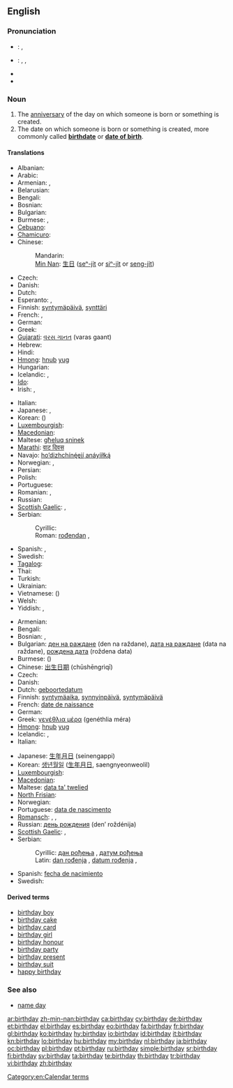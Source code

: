 {{wikipedia}}
==English==

===Pronunciation===
* {{a|UK}}: {{IPA|/ˈbɜːθ.deɪ/}}, {{SAMPA|/"b3:TdeI/}}
* {{a|US}}: {{enPR|bûrthʹdā}}, {{IPA|/ˈbɝθ.deɪ/}}, {{SAMPA|/"b3`TdeI/}}
* {{audio|en-us-birthday.ogg|Audio (US)}}
* {{audio|En-uk-birthday.ogg|Audio (UK)}}

===Noun===
{{en-noun}}

# The [[anniversary]] of the day on which someone is born or something is created.
# The date on which someone is born or something is created, more commonly called '''[[birthdate]]''' or '''[[date of birth]]'''.<!--This is not an abbreviation of "birthday": abbreviation: [[DOB]] (''[[date of birth]].'')-->

====Translations====
{{trans-top|anniversary}}
* Albanian: {{t-|sq|ditëlindje|f|xs=Albanian}}
* Arabic: {{t|ar|عيد ميلاد|m|tr=3iid miilaad}}
* Armenian: {{t|hy|ծննդյան օր|tr=çnndyan òr}}, {{t-|hy|ծնունդ|tr=çnund}}
* Belarusian: {{t|be|дзень нараджэння|m|tr=dzen’ naradžénnja|sc=Cyrl}}
* Bengali: {{t|bn|জন্মদিন|tr=jônmôdin|sc=Beng}}
* Bosnian: {{t-|bs|rođendan|m}}
* Bulgarian: {{t|bg|рожден ден|m|tr=roždén den}}
* Burmese: {{t|my|မွေးနေ့|tr=mwei nei|sc=Mymr}}, {{IPA|/mwèː.nḛː/}}
* [[Cebuano]]: {{tø|ceb|adlawng natawhan}}
* [[Chamicuro]]: {{tø|ccc|ipenonasne watane}}
* Chinese:
*: Mandarin: {{t-|cmn|生日|tr=shēngrì|sc=Hani}}
*: [[Min Nan]]: [[生日]] ([[seⁿ-ji̍t]] or [[siⁿ-ji̍t]] or [[seng-ji̍t]])
* Czech: {{t+|cs|narozeniny|f|p}}
* Danish: {{t-|da|fødselsdag|c}}
* Dutch: {{t+|nl|verjaardag|m}}
* Esperanto: {{t+|eo|naskiĝtago|xs=Esperanto}},  {{t|eo|naskotago|xs=Esperanto}}
* Finnish: [[syntymäpäivä]], [[synttäri]] {{qualifier|informal}}
* French: {{t+|fr|anniversaire|m}},  {{qualifier|Canada}} {{t+|fr|fête|f}}
* German: {{t+|de|Geburtstag|m}}
* Greek: {{t+|el|γενέθλια|tr=genéthlia}}
* [[Gujarati]]: [[વરસ ગાનત]] (varas gaant)
* Hebrew: {{t|he|יום הלדת|m|alt=יוֹם הֻלֶּדֶת|tr=yom huledet}}
* Hindi: {{t|hi|जन्मदिन|m|tr=janmadin|xs=Hindi}}
* [[Hmong]]: [[hnub]] [[yug]]
* Hungarian: {{t+|hu|születésnap}}
* Icelandic: {{t|is|afmælisdagur|m}}, {{t|is|fæðingardagur|m}}
* [[Ido]]: {{t+|io|naskodio|xs=Ido}}
* Irish: {{t-|ga|lá breithe|m|xs=Irish}}, {{t-|ga|breithlá|m|xs=Irish}}
{{trans-mid}}
* Italian: {{t+|it|compleanno|m}}
* Japanese: {{t+|ja|誕生日|tr=たんじょうび, tanjōbi}}, {{t|ja|バースデー|tr=bāsudē}}
* Korean: {{t+|ko|생일|tr=saeng-il|sc=Hang}} ({{t+|ko|生日|sc=Hani}})
* [[Luxembourgish]]: {{t|lb|Gebuertsdag|m}}
* [[Macedonian]]: {{t|mk|роденден|m|tr=ródenden}}
* Maltese: [[għeluq sninek]]
* [[Marathi]]: [[वाट दिवस]]
* Navajo: [[hoʼdizhchínę́ęjį́ anáyííłką́]]
* Norwegian: {{t+|no|bursdag|m}}, {{t+|no|fødselsdag|m}}
* Persian: {{t+|fa|تولد|tr=tavallod|xs=Persian}}
* Polish: {{t+|pl|urodziny|p}}
* Portuguese: {{t+|pt|aniversário|m}}
* Romanian: {{t-|ro|aniversare}}, {{t|ro|zi de naștere}}
* Russian: {{t+|ru|день рождения|m|tr=den’ roždénija}}
* [[Scottish Gaelic]]: {{t-|gd|co-latha breith|m|xs=Scottish Gaelic}}, {{t-|gd|là-breith|m|xs=Scottish Gaelic}}
* Serbian:
*: Cyrillic: {{t|sr|рођендан|m}}
*: Roman: [[rođendan#Serbian|rođendan]] {{m}}, {{t|la|natalis|f}}
* Spanish: {{t+|es|cumpleaños|m}}, {{t|es|natalicio|m}}
* Swedish: {{t+|sv|födelsedag|c}}
* [[Tagalog]]: {{t|tl|kaarawan}}
* Thai: {{t|th|วันเกิด|tr=wan-gèrt}}
* Turkish: {{t+|tr|doğum günü}}
* Ukrainian: {{t|uk|день народження|m|tr=den’ naródžennja|sc=Cyrl}}
* Vietnamese: {{t|vi|sinh nhật|xs=Vietnamese}} ({{t-|vi|生日|sc=Hani|xs=Vietnamese}})
* Welsh: {{t|cy|penblwydd|m}}
* Yiddish: {{t|yi|געבוירן־טאָג|m|tr=geboyrn-tog|sc=Hebr}}, {{t|yi|געבורצטאָג|m|tr=geburtstog|sc=Hebr}}
{{trans-bottom}}

{{trans-top|date of birth}}
* Armenian: {{t|hy|ծննդյան օր|tr=çnndyan òr}}
* Bengali: {{tø|bn|জন্মদিন|tr=janmadin|sc=Beng}}
* Bosnian: {{t-|bs|dan rođenja|m}}, {{t-|bs|datum rođenja|m}}
* Bulgarian: [[ден на раждане]] (den na raždane), [[дата на раждане]] (data na raždane), [[рождена дата]] (roždena data)
* Burmese: ({{IPA|/mwèː.nḛː/}})
* Chinese: [[出生日期]] (chūshēngrìqī)
* Czech: {{t+|cs|narozeniny|f|p}}
* Danish: {{t-|da|fødselsdag}}
* Dutch: [[geboortedatum]] {{m}}
* Finnish: [[syntymäaika]], [[synnyinpäivä]], [[syntymäpäivä]]
* French: [[date de naissance]] {{f}}
* German: {{t+|de|Geburtsdatum|n}}
* Greek: [[γενέθλια μέρα]] (genéthlia méra) {{f}}
* [[Hmong]]: [[hnub]] [[yug]]
* Icelandic: {{t|is|fæðingardagur|m}}, {{t|is|afmælisdagur|m}}
* Italian: {{t-|it|data di nascita|m}}
{{trans-mid}}
* Japanese: [[生年月日]] (seinengappi)
* Korean: [[생년월일]] ([[生年月日]], saengnyeonweolil)
* [[Luxembourgish]]: {{t|lb|Gebuertsdatum|m}}
* [[Macedonian]]: {{t|mk|датум на раѓање|m|tr=dátum na ráǵanje}}
* Maltese: [[data ta' twelied]]
* [[North Frisian]]: {{tø|frr|iirdäi}}
* Norwegian: {{t+|no|fødselsdag|m}}
* Portuguese: [[data de nascimento]] {{f}}
* [[Romansch]]: {{t|rm|anniversari|m}}, {{t|rm|di da naschientscha|m}}, {{t|rm|natalizi|m}}
* Russian: [[день рождения]] (den’ roždénija) {{m}}
* [[Scottish Gaelic]]: {{t-|gd|co-latha breith|m|xs=Scottish Gaelic}}, {{t-|gd|là-breith|m|xs=Scottish Gaelic}}
* Serbian:
*: Cyrillic: [[дан рођења#Serbian|дан рођења]] {{m}}, [[датум рођења#Serbian|датум рођења]] {{m}}
*: Latin: [[dan rođenja#Serbian|dan rođenja]] {{m}}, [[datum rođenja#Serbian|datum rođenja]] {{m}}, {{t|la|natalis|f}}
* Spanish: [[fecha de nacimiento]]  {{f}}
* Swedish: {{t+|sv|födelsedag|c}}
{{trans-bottom}}

====Derived terms====
* [[birthday boy]]
* [[birthday cake]]
* [[birthday card]]
* [[birthday girl]]
* [[birthday honour]]
* [[birthday party]]
* [[birthday present]]
* [[birthday suit]]
* [[happy birthday]]

===See also===
* [[name day]]

[[Category:en:Calendar terms]]

[[ar:birthday]]
[[zh-min-nan:birthday]]
[[ca:birthday]]
[[cy:birthday]]
[[de:birthday]]
[[et:birthday]]
[[el:birthday]]
[[es:birthday]]
[[eo:birthday]]
[[fa:birthday]]
[[fr:birthday]]
[[gl:birthday]]
[[ko:birthday]]
[[hy:birthday]]
[[io:birthday]]
[[id:birthday]]
[[it:birthday]]
[[kn:birthday]]
[[lo:birthday]]
[[hu:birthday]]
[[my:birthday]]
[[nl:birthday]]
[[ja:birthday]]
[[oc:birthday]]
[[pl:birthday]]
[[pt:birthday]]
[[ru:birthday]]
[[simple:birthday]]
[[sr:birthday]]
[[fi:birthday]]
[[sv:birthday]]
[[ta:birthday]]
[[te:birthday]]
[[th:birthday]]
[[tr:birthday]]
[[vi:birthday]]
[[zh:birthday]]